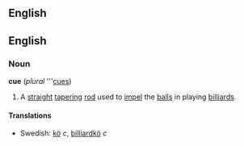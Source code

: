 ==English==

==English==
===Noun===

'''cue''' (''plural'' '''[[cues]])

#A [[straight]] [[tapering]] [[rod]] used to [[impel]] the [[balls]] in playing [[billiards]].

====Translations====
*Swedish: [[kö]] ''c'', [[billiardkö]] ''c''